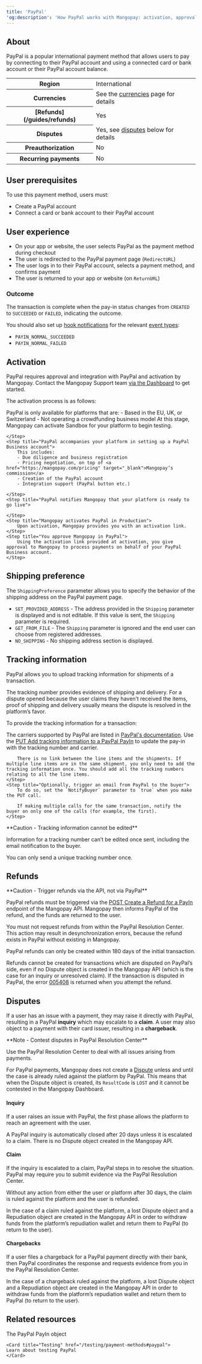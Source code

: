 ```yaml
---
title: 'PayPal'  
'og:description': 'How PayPal works with Mangopay: activation, approval, integration, and configuration for shipping and tracking.'  
---
```


## About

PayPal is a popular international payment method that allows users to pay by connecting to their PayPal account and using a connected card or bank account or their PayPal account balance.  

<table>
    <tbody>
        <tr>
            <th class="header">Region</th>
            <td class="table-content">
                International
            </td>
            </tr>
        <tr>
            <th class="header">Currencies</th>
            <td class="table-content">
                See the <a href="/guides/currencies">currencies</a> page for details 
            </td>
            </tr>
        <tr>
            <th class="header">[Refunds](/guides/refunds)</th>
            <td class="table-content">
                Yes
            </td>
            </tr>
        <tr>
            <th class="header">Disputes</th>
            <td class="table-content">
                Yes, see <a href="#disputes">disputes</a> below for details
            </td>
            </tr>
        <tr>
            <th class="header">Preauthorization</th>
            <td class="table-content">
                No
            </td>
            </tr>
        <tr>
            <th class="header">Recurring&nbsp;payments</th>
            <td class="table-content">
                No
            </td>
            </tr>
    </tbody>
</table>


## User prerequisites

To use this payment method, users must:  
- Create a PayPal account  
- Connect a card or bank account to their PayPal account  

## User experience  
- On your app or website, the user selects PayPal as the payment method during checkout  
- The user is redirected to the PayPal payment page (`RedirectURL`)  
- The user logs in to their PayPal account, selects a payment method, and confirms payment  
- The user is returned to your app or website (on `ReturnURL`)

### Outcome

The transaction is complete when the pay-in status changes from `CREATED` to `SUCCEEDED` or `FAILED`, indicating the outcome.  

You should also set up [hook notifications](/webhooks) for the relevant [event types](/webhooks/event-types):
-   `PAYIN_NORMAL_SUCCEEDED`
-   `PAYIN_NORMAL_FAILED`

## Activation  

PayPal requires approval and integration with PayPal and activation by Mangopay. Contact the Mangopay Support team <a href="https://hub.mangopay.com/" target="_blank">via the Dashboard</a> to get started.  

The activation process is as follows:  

<Steps>
    <Step title="Mangopay checks your platform’s eligibility  ">
        PayPal is only available for platforms that are:  
        - Based in the EU, UK, or Switzerland  
        - Not operating a crowdfunding business model  
    </Step>
    <Step title="Mangopay refers your platform to PayPal">
        At this stage, Mangopay can activate Sandbox for your platform to begin testing.
    </Step>
    <Step title="PayPal approves your request">
        
    </Step>
    <Step title="PayPal accompanies your platform in setting up a PayPal Business account">
        This includes:  
        - Due diligence and business registration
        - Pricing negotiation, on top of <a href="https://mangopay.com/pricing" target="_blank">Mangopay’s commission</a>
        - Creation of the PayPal account
        - Integration support (PayPal button etc.)  

    </Step>
    <Step title="PayPal notifies Mangopay that your platform is ready to go live">
        
    </Step>
    <Step title="Mangopay activates PayPal in Production">
        Upon activation, Mangopay provides you with an activation link.
    </Step>
    <Step title="You approve Mangopay in PayPal">
        Using the activation link provided at activation, you give approval to Mangopay to process payments on behalf of your PayPal Business account.
    </Step>
</Steps>

## Shipping preference  

The `ShippingPreference` parameter allows you to specify the behavior of the shipping address on the PayPal payment page.  
- `SET_PROVIDED_ADDRESS` - The address provided in the `Shipping` parameter is displayed and is not editable. If this value is sent, the `Shipping` parameter is required.  
- `GET_FROM_FILE` - The `Shipping` parameter is ignored and the end user can choose from registered addresses.  
- `NO_SHIPPING` - No shipping address section is displayed.  

## Tracking information  

PayPal allows you to upload tracking information for shipments of a transaction.  

The tracking number provides evidence of shipping and delivery. For a dispute opened because the user claims they haven’t received the items, proof of shipping and delivery usually means the dispute is resolved in the platform’s favor.  

To provide the tracking information for a transaction:  

<Steps>
    <Step title="Obtain the shipment’s tracking number from the carrier">
        The carriers supported by PayPal are listed in <a href="https://developer.paypal.com/docs/tracking/reference/carriers/" target="_blank">PayPal's documentation</a>.
    </Step>
    <Step title="Send the tracking number and carrier to Mangopay">
        Use the <a href="/api-reference/paypal/add-tracking-paypal-payin">PUT Add tracking information to a PayPal PayIn</a> to update the pay-in with the tracking number and carrier.
        
        There is no link between the line items and the shipments. If multiple line items are in the same shipment, you only need to add the tracking information once. You should add all the tracking numbers relating to all the line items.
    </Step>
    <Step title="Optionally, trigger an email from PayPal to the buyer">
        To do so, set the `NotifyBuyer` parameter to `true` when you make the PUT call.
        
        If making multiple calls for the same transaction, notify the buyer on only one of the calls (for example, the first).
    </Step>
</Steps>

<Warning>  
**Caution - Tracking information cannot be edited** 
  
Information for a tracking number can’t be edited once sent, including the email notification to the buyer.  

You can only send a unique tracking number once.   
</Warning>  

## Refunds  

<Warning>  
**Caution - Trigger refunds via the API, not via PayPal** 
  
PayPal refunds must be triggered via the <a href="/api-reference/refunds/create-refund-payin">POST Create a Refund for a PayIn</a> endpoint of the Mangopay API. Mangopay then informs PayPal of the refund, and the funds are returned to the user.  

You must not request refunds from within the PayPal Resolution Center. This action may result in desynchronization errors, because the refund exists in PayPal without existing in Mangopay.  
</Warning>  

PayPal refunds can only be created within 180 days of the initial transaction.  

Refunds cannot be created for transactions which are disputed on PayPal’s side, even if no Dispute object is created in the Mangopay API (which is the case for an inquiry or unresolved claim). If the transaction is disputed in PayPal, the error <a href="/errors/codes/005408">005408</a> is returned when you attempt the refund.  

## Disputes  

If a user has an issue with a payment, they may raise it directly with PayPal, resulting in a PayPal **inquiry** which may escalate to a **claim**. A user may also object to a payment with their card issuer, resulting in a **chargeback**.  

<Note>
**Note - Contest disputes in PayPal Resolution Center** 

Use the PayPal Resolution Center to deal with all issues arising from payments. 

For PayPal payments, Mangopay does not create a <a href="/guides/disputes">Dispute</a> unless and until the case is already ruled against the platform by PayPal. This means that when the Dispute object is created, its `ResultCode` is `LOST` and it cannot be contested in the Mangopay Dashboard.
</Note>

#### Inquiry  

If a user raises an issue with PayPal, the first phase allows the platform to reach an agreement with the user.  

A PayPal inquiry is automatically closed after 20 days unless it is escalated to a claim. There is no Dispute object created in the Mangopay API.  

#### Claim  

If the inquiry is escalated to a claim, PayPal steps in to resolve the situation. PayPal may require you to submit evidence via the PayPal Resolution Center.  

Without any action from either the user or platform after 30 days, the claim is ruled against the platform and the user is refunded.  

In the case of a claim ruled against the platform, a lost Dispute object and a Repudiation object are created in the Mangopay API in order to withdraw funds from the platform’s repudiation wallet and return them to PayPal (to return to the user).  

#### Chargebacks  

If a user files a chargeback for a PayPal payment directly with their bank, then PayPal coordinates the response and requests evidence from you in the PayPal Resolution Center.  

In the case of a chargeback ruled against the platform, a lost Dispute object and a Repudiation object are created in the Mangopay API in order to withdraw funds from the platform’s repudiation wallet and return them to PayPal (to return to the user).  


## Related resources  

<CardGroup col={2}> 
    <Card title="Endpoint" href="/api-reference/paypal/paypal-payin-object">
    The PayPal PayIn object
    </Card>  

    <Card title="Testing" href="/testing/payment-methods#paypal">
    Learn about testing PayPal
    </Card>
</CardGroup> 